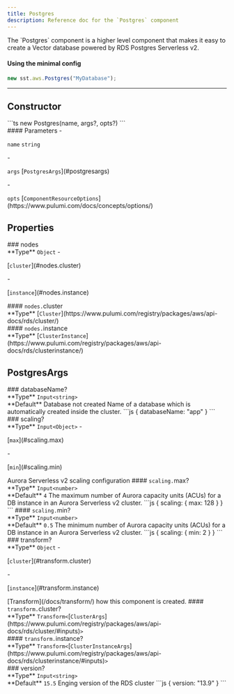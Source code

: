 ```yaml
---
title: Postgres
description: Reference doc for the `Postgres` component
---
```



<Section type="about">
The `Postgres` component is a higher level component that makes it easy to create a Vector database powered by RDS Postgres Serverless v2.

#### Using the minimal config
```js
new sst.aws.Postgres("MyDatabase");
```
</Section>

---

## Constructor

<Segment>
<Section type="signature">
```ts
new Postgres(name, args?, opts?)
```
</Section>

<Section type="parameters">
#### Parameters
- <p><code class="key">name</code> <code class="primitive">string</code></p>
- <p><code class="key">args</code> [<code class="type">PostgresArgs</code>](#postgresargs)</p>
- <p><code class="key">opts</code> [<code class="type">ComponentResourceOptions</code>](https://www.pulumi.com/docs/concepts/options/)</p>
</Section>
</Segment>

## Properties

<Segment>
### nodes
<Section type="parameters">
<InlineSection>
**Type** <code class="primitive">Object</code>
</InlineSection>
- <p>[<code class="key">cluster</code>](#nodes.cluster)</p>
- <p>[<code class="key">instance</code>](#nodes.instance)</p>
</Section>
</Segment>
<Segment>
<InlineSection>
#### <code class="symbol">nodes.</code>cluster
</InlineSection>
<Section type="parameters">
<InlineSection>
**Type** [<code class="type">Cluster</code>](https://www.pulumi.com/registry/packages/aws/api-docs/rds/cluster/)
</InlineSection>
</Section>
</Segment>
<Segment>
<InlineSection>
#### <code class="symbol">nodes.</code>instance
</InlineSection>
<Section type="parameters">
<InlineSection>
**Type** [<code class="type">ClusterInstance</code>](https://www.pulumi.com/registry/packages/aws/api-docs/rds/clusterinstance/)
</InlineSection>
</Section>
</Segment>

## PostgresArgs
<Segment>
### databaseName?
<Section type="parameters">
<InlineSection>
**Type** <code class="primitive">Input</code><code class="symbol">&lt;</code><code class="primitive">string</code><code class="symbol">&gt;</code>
</InlineSection>
</Section>

<InlineSection>
**Default** Database not created
</InlineSection>
Name of a database which is automatically created inside the cluster.
```js
{
  databaseName: "app"
}
```
</Segment>
<Segment>
### scaling?
<Section type="parameters">
<InlineSection>
**Type** <code class="primitive">Input</code><code class="symbol">&lt;</code><code class="primitive">Object</code><code class="symbol">&gt;</code>
</InlineSection>
- <p>[<code class="key">max</code>](#scaling.max)</p>
- <p>[<code class="key">min</code>](#scaling.min)</p>
</Section>
Aurora Serverless v2 scaling configuration
</Segment>
<Segment>
<InlineSection>
#### <code class="symbol">scaling.</code>max?
</InlineSection>
<Section type="parameters">
<InlineSection>
**Type** <code class="primitive">Input</code><code class="symbol">&lt;</code><code class="primitive">number</code><code class="symbol">&gt;</code>
</InlineSection>
</Section>

<InlineSection>
**Default** <code class="primitive">4</code>
</InlineSection>
The maximum number of Aurora capacity units (ACUs) for a DB instance in an Aurora Serverless v2 cluster.
```js
{
  scaling: {
    max: 128
  }
}
```
</Segment>
<Segment>
<InlineSection>
#### <code class="symbol">scaling.</code>min?
</InlineSection>
<Section type="parameters">
<InlineSection>
**Type** <code class="primitive">Input</code><code class="symbol">&lt;</code><code class="primitive">number</code><code class="symbol">&gt;</code>
</InlineSection>
</Section>

<InlineSection>
**Default** <code class="primitive">0.5</code>
</InlineSection>
The minimum number of Aurora capacity units (ACUs) for a DB instance in an Aurora Serverless v2 cluster.
```js
{
  scaling: {
    min: 2
  }
}
```
</Segment>
<Segment>
### transform?
<Section type="parameters">
<InlineSection>
**Type** <code class="primitive">Object</code>
</InlineSection>
- <p>[<code class="key">cluster</code>](#transform.cluster)</p>
- <p>[<code class="key">instance</code>](#transform.instance)</p>
</Section>
[Transform](/docs/transform/) how this component is created.
</Segment>
<Segment>
<InlineSection>
#### <code class="symbol">transform.</code>cluster?
</InlineSection>
<Section type="parameters">
<InlineSection>
**Type** <code class="primitive">Transform</code><code class="symbol">&lt;</code>[<code class="type">ClusterArgs</code>](https://www.pulumi.com/registry/packages/aws/api-docs/rds/cluster/#inputs)<code class="symbol">&gt;</code>
</InlineSection>
</Section>
</Segment>
<Segment>
<InlineSection>
#### <code class="symbol">transform.</code>instance?
</InlineSection>
<Section type="parameters">
<InlineSection>
**Type** <code class="primitive">Transform</code><code class="symbol">&lt;</code>[<code class="type">ClusterInstanceArgs</code>](https://www.pulumi.com/registry/packages/aws/api-docs/rds/clusterinstance/#inputs)<code class="symbol">&gt;</code>
</InlineSection>
</Section>
</Segment>
<Segment>
### version?
<Section type="parameters">
<InlineSection>
**Type** <code class="primitive">Input</code><code class="symbol">&lt;</code><code class="primitive">string</code><code class="symbol">&gt;</code>
</InlineSection>
</Section>

<InlineSection>
**Default** <code class="primitive">15.5</code>
</InlineSection>
Enging version of the RDS cluster
```js
{
  version: "13.9"
}
```
</Segment>